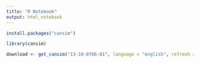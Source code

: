 ```yaml
---
title: "R Notebook"
output: html_notebook
---
```


```r

install.packages("cansim")

library(cansim)

download <- get_cansim("13-10-0766-01", language = "english", refresh = TRUE, timeout = 900)

```




